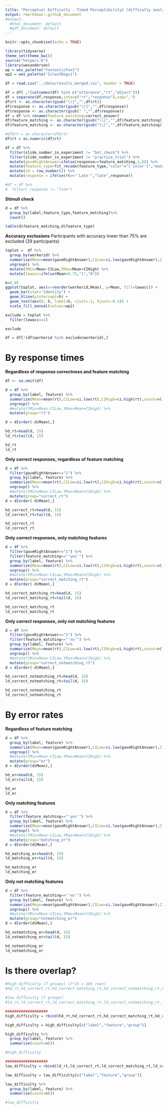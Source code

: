```yaml
---
title: "Perceptual Difficulty - Timed Perceptibility2 (difficulty analysis)"
output: rmarkdown::github_document
#output:
  #html_document: default
  #pdf_document: default
---
```


```r
knitr::opts_chunk$set(echo = TRUE)
```

```r
library(tidyverse)
theme_set(theme_bw())
source("helpers.R")
library(wesanderson)
wp = wes_palette("FantasticFox1")
wp2 = wes_palette("IsleofDogs1")

df = read.csv("../data/results_merged.csv", header = TRUE)

df = df[ ,!(colnames(df) %in% c("utterance","rt","object"))]
df = separate(df,response,into=c("rt","response"),sep=",")
df$rt <- as.character(gsub("\\[","",df$rt))
df$response <- as.character(gsub("\\]","",df$response))
df$response <- as.character(gsub(" ","",df$response))
df = df %>% rename(feature_matching=correct_answer)
df$feature_matching <- as.character(gsub("\\]","",df$feature_matching))
df$feature_matching <- as.character(gsub("\\[","",df$feature_matching))

#df$rt = as.character(df$rt)
df$rt = as.numeric(df$rt)

df = df %>%
  filter(slide_number_in_experiment != "bot_check") %>%
  filter(slide_number_in_experiment != "practice_trial") %>%
  mutate(gaveRightAnswer=ifelse(response==feature_matching,1,0)) %>%
  mutate(feature_type=fct_recode(feature_type,"color"="['color']","material"="['material']")) %>%
  mutate(id = row_number()) %>%
  mutate(response = ifelse(rt=="'Late'","late",response))

#df = df %>%
#  filter( response != "late")

```

**Stimuli check** 
```r
d = df %>%
  group_by(label,feature_type,feature_matching)%>%
  count()

table(d$feature_matching,d$feature_type)
```

**Accuracy exclusions**
Participants with accuracy lower than 75% are excluded (29 participants)
```r
toplot =  df %>%
  group_by(workerid) %>%
  summarise(Mean=mean(gaveRightAnswer),CILow=ci.low(gaveRightAnswer),CIHigh=ci.high(gaveRightAnswer)) %>%
  ungroup() %>%
  mutate(YMin=Mean-CILow,YMax=Mean+CIHigh) %>%
  mutate(lowacc=ifelse(Mean<0.75,"1","0"))

h=0.85
ggplot(toplot, aes(x=reorder(workerid,Mean), y=Mean, fill=lowacc)) +
  geom_bar(stat="identity") +
  geom_hline(yintercept=h) +
  geom_text(aes(0, h, label=h, vjust=-1, hjust=-0.3)) +
  scale_fill_manual(values=wp2)

exclude = toplot %>%
  filter(lowacc==1)

exclude

df = df[!(df$workerid %in% exclude$workerid),]
```

# By response times

**Regardless of response correctness and feature matching**
```r
df <- na.omit(df)

d = df %>%
  group_by(label, feature) %>%
  summarize(Mean=mean(rt),CILow=ci.low(rt),CIHigh=ci.high(rt),count=n()) %>%
  ungroup() %>%
  #mutate(YMin=Mean-CILow,YMax=Mean+CIHigh) %>%
  mutate(group="rt")

d = d[order(-d$Mean),]

hd_rt=head(d, 15)
ld_rt=tail(d, 15)

hd_rt
ld_rt
```

**Only correct responses, regardless of feature matching**
```r
d = df %>%
  filter(gaveRightAnswer=="1") %>%
  group_by(label, feature) %>%
  summarize(Mean=mean(rt),CILow=ci.low(rt),CIHigh=ci.high(rt),count=n()) %>%
  ungroup() %>%
  #mutate(YMin=Mean-CILow,YMax=Mean+CIHigh) %>%
  mutate(group="correct_rt")
d = d[order(-d$Mean),]

hd_correct_rt=head(d, 15)
ld_correct_rt=tail(d, 15)

hd_correct_rt
ld_correct_rt
```
**Only correct responses, only matching features**
```r
d = df %>%
  filter(gaveRightAnswer=="1") %>%
  filter(feature_matching=="'yes'") %>%
  group_by(label, feature) %>%
  summarize(Mean=mean(rt),CILow=ci.low(rt),CIHigh=ci.high(rt),count=n()) %>%
  ungroup() %>%
  #mutate(YMin=Mean-CILow,YMax=Mean+CIHigh) %>%
  mutate(group="correct_matching_rt")
d = d[order(-d$Mean),]

hd_correct_matching_rt=head(d, 15)
ld_correct_matching_rt=tail(d, 15)

hd_correct_matching_rt
ld_correct_matching_rt
```
**Only correct responses, only not matching features**
```r
d = df %>%
  filter(gaveRightAnswer=="1") %>%
  filter(feature_matching=="'no'") %>%
  group_by(label, feature) %>%
  summarize(Mean=mean(rt),CILow=ci.low(rt),CIHigh=ci.high(rt),count=n()) %>%
  ungroup() %>%
  #mutate(YMin=Mean-CILow,YMax=Mean+CIHigh) %>%
  mutate(group="correct_notmatching_rt")
d = d[order(-d$Mean),]

hd_correct_notmatching_rt=head(d, 15)
ld_correct_notmatching_rt=tail(d, 15)

hd_correct_notmatching_rt
ld_correct_notmatching_rt
```

# By error rates

**Regardless of feature matching**
```r
d = df %>%
  group_by(label, feature) %>%
  summarize(Mean=mean(gaveRightAnswer),CILow=ci.low(gaveRightAnswer),CIHigh=ci.high(gaveRightAnswer),count=n()) %>%
  ungroup() %>%
  #mutate(YMin=Mean-CILow,YMax=Mean+CIHigh) %>%
  mutate(group="er")
d = d[order(d$Mean),]

hd_er=head(d, 15)
ld_er=tail(d, 15)

hd_er
ld_er
```
**Only matching features**
```r
d = df %>%
  filter(feature_matching=="'yes'") %>%
  group_by(label, feature) %>%
  summarize(Mean=mean(gaveRightAnswer),CILow=ci.low(gaveRightAnswer),CIHigh=ci.high(gaveRightAnswer),count=n()) %>%
  ungroup() %>%
  #mutate(YMin=Mean-CILow,YMax=Mean+CIHigh) %>%
  mutate(group="matching_er")
d = d[order(d$Mean),]

hd_matching_er=head(d, 15)
ld_matching_er=tail(d, 15)

hd_matching_er
ld_matching_er
```
**Only not matching features**
```r
d = df %>%
  filter(feature_matching=="'no'") %>%
  group_by(label, feature) %>%
  summarize(Mean=mean(gaveRightAnswer),CILow=ci.low(gaveRightAnswer),CIHigh=ci.high(gaveRightAnswer),count=n()) %>%
  ungroup() %>%
  #mutate(YMin=Mean-CILow,YMax=Mean+CIHigh) %>%
  mutate(group="notmatching_er")
d = d[order(d$Mean),]

hd_notmatching_er=head(d, 15)
ld_notmatching_er=tail(d, 15)

hd_notmatching_er
ld_notmatching_er
```

# Is there overlap?
```r
#high difficulty (7 groups) (7*15 = 105 rows)
#hd_rt,hd_correct_rt,hd_correct_matching_rt,hd_correct_notmatching_rt,hd_er,hd_matching_er,hd_notmatching_er

#low difficulty (7 groups)
#ld_rt,ld_correct_rt,ld_correct_matching_rt,ld_correct_notmatching_rt,ld_er,ld_matching_er,ld_notmatching_er

###################
high_difficulty = rbind(hd_rt,hd_correct_rt,hd_correct_matching_rt,hd_correct_notmatching_rt,hd_er,hd_matching_er,hd_notmatching_er)

high_difficulty = high_difficulty[c("label","feature","group")]

high_difficulty %>%
  group_by(label, feature) %>%
  summarise(count=n())

#high_difficulty

###################
low_difficulty = rbind(ld_rt,ld_correct_rt,ld_correct_matching_rt,ld_correct_notmatching_rt,ld_er,ld_matching_er,ld_notmatching_er)

low_difficulty = low_difficulty[c("label","feature","group")]

low_difficulty %>%
  group_by(label, feature) %>%
  summarise(count=n())

#low_difficulty
```
